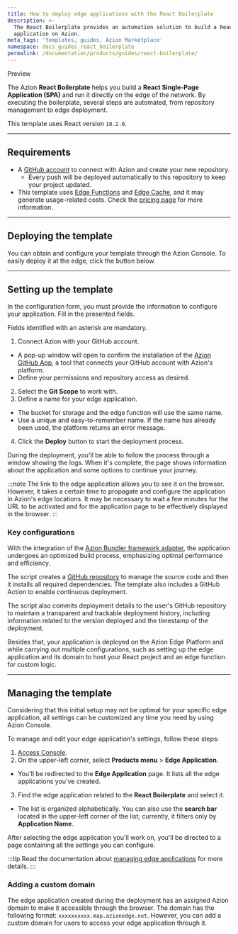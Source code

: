 ```yaml
---
title: How to deploy edge applications with the React Boilerplate
description: >-
  The React Boilerplate provides an automation solution to build a React
  application on Azion.
meta_tags: 'templates, guides, Azion Marketplace'
namespace: docs_guides_react_boilerplate
permalink: /documentation/products/guides/react-boilerplate/
---
```



<Tag severity="info" client:only="vue">
Preview
</Tag>

The Azion **React Boilerplate** helps you build a **React Single-Page Application (SPA)** and run it directly on the edge of the network. By executing the boilerplate, several steps are automated, from repository management to edge deployment.

This template uses React version `18.2.0`.

---

## Requirements

- A [GitHub account](https://github.com/signup) to connect with Azion and create your new repository.
  - Every push will be deployed automatically to this repository to keep your project updated.
- This template uses [Edge Functions](/en/documentation/products/build/edge-application/edge-functions/) and [Edge Cache](/en/documentation/products/build/edge-application/edge-cache/), and it may generate usage-related costs. Check the [pricing page](https://www.azion.com/en/pricing/) for more information.

---

## Deploying the template

You can obtain and configure your template through the Azion Console. To easily deploy it at the edge, click the button below.

 <LinkButton
    label="Deploy"
    link="https://console.azion.com/create/react/react-boilerplate"
    icon="ai ai-azion"
    icon-pos="left"
  />

---

## Setting up the template

In the configuration form, you must provide the information to configure your application. Fill in the presented fields. 

Fields identified with an asterisk are mandatory.

1. Connect Azion with your GitHub account.
- A pop-up window will open to confirm the installation of the [Azion GitHub App](https://www.azion.com/en/documentation/products/guides/azion-github-app/), a tool that connects your GitHub account with Azion's platform.
- Define your permissions and repository access as desired.
2. Select the **Git Scope** to work with.
3. Define a name for your edge application.
- The bucket for storage and the edge function will use the same name.
- Use a unique and easy-to-remember name. If the name has already been used, the platform returns an error message.
4. Click the **Deploy** button to start the deployment process.

During the deployment, you'll be able to follow the process through a window showing the logs. When it's complete, the page shows information about the application and some options to continue your journey.

:::note
The link to the edge application allows you to see it on the browser. However, it takes a certain time to propagate and configure the application in Azion's edge locations. It may be necessary to wait a few minutes for the URL to be activated and for the application page to be effectively displayed in the browser.
:::

### Key configurations

With the integration of the [Azion Bundler framework adapter](/en/documentation/products/devtools/azion-edge-runtime/frameworks-compatibility/), the application undergoes an optimized build process, emphasizing optimal performance and efficiency.

The script creates a [GitHub repository](https://github.com/aziontech/azion-samples/tree/dev/templates/reactjs-boilerplate) to manage the source code and then it installs all required dependencies. The template also includes a GitHub Action to enable continuous deployment.

The script also commits deployment details to the user's GitHub repository to maintain a transparent and trackable deployment history, including information related to the version deployed and the timestamp of the deployment.

Besides that, your application is deployed on the Azion Edge Platform and while carrying out multiple configurations, such as setting up the edge application and its domain to host your React project and an edge function for custom logic.

---

## Managing the template

Considering that this initial setup may not be optimal for your specific edge application, all settings can be customized any time you need by using Azion Console.

To manage and edit your edge application's settings, follow these steps:

1. [Access Console](https://console.azion.com).
2. On the upper-left corner, select **Products menu** > **Edge Application**.
- You'll be redirected to the **Edge Application** page. It lists all the edge applications you've created.
3. Find the edge application related to the **React Boilerplate** and select it. 
- The list is organized alphabetically. You can also use the **search bar** located in the upper-left corner of the list; currently, it filters only by **Application Name**.

After selecting the edge application you'll work on, you'll be directed to a page containing all the settings you can configure.

:::tip
Read the documentation about [managing edge applications](/en/documentation/products/build/edge-application/first-steps/) for more details.
:::

### Adding a custom domain

The edge application created during the deployment has an assigned Azion domain to make it accessible through the browser. The domain has the following format: `xxxxxxxxxx.map.azionedge.net`. However, you can add a custom domain for users to access your edge application through it.


<LinkButton link="/en/documentation/products/build/edge-application/domains/" label="go to Domains reference" severity="secondary" /> 



